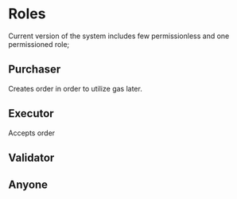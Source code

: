 # Roles

Current version of the system includes few permissionless and one permissioned role;

## Purchaser
Creates order in order to utilize gas later.

## Executor
Accepts order 

## Validator

## Anyone
